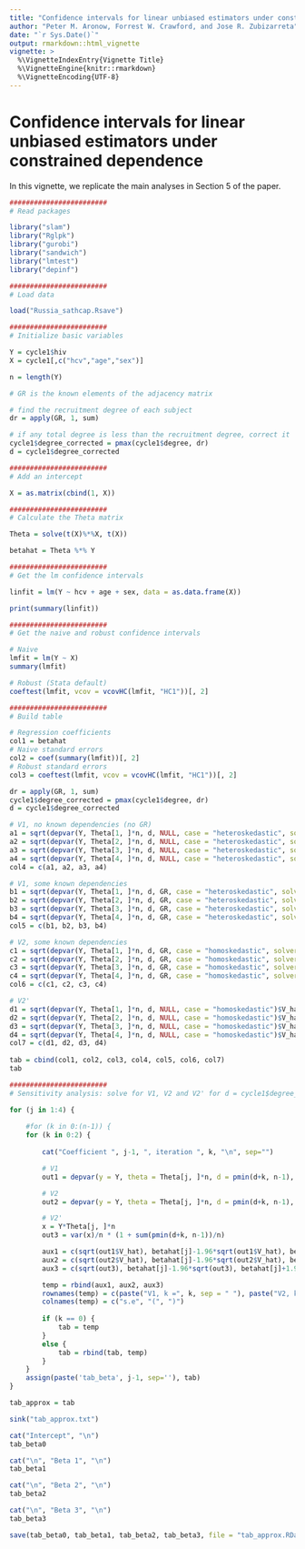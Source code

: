 ```yaml
---
title: "Confidence intervals for linear unbiased estimators under constrained dependence"
author: "Peter M. Aronow, Forrest W. Crawford, and Jose R. Zubizarreta"
date: "`r Sys.Date()`"
output: rmarkdown::html_vignette
vignette: >
  %\VignetteIndexEntry{Vignette Title}
  %\VignetteEngine{knitr::rmarkdown}
  %\VignetteEncoding{UTF-8}
---
```



# Confidence intervals for linear unbiased estimators under constrained dependence

In this vignette, we replicate the main analyses in Section 5 of the paper.

```r
########################
# Read packages

library("slam")
library("Rglpk")
library("gurobi")
library("sandwich")
library("lmtest")
library("depinf")

########################
# Load data

load("Russia_sathcap.Rsave")

########################
# Initialize basic variables

Y = cycle1$hiv
X = cycle1[,c("hcv","age","sex")]

n = length(Y)

# GR is the known elements of the adjacency matrix 

# find the recruitment degree of each subject
dr = apply(GR, 1, sum)

# if any total degree is less than the recruitment degree, correct it
cycle1$degree_corrected = pmax(cycle1$degree, dr)
d = cycle1$degree_corrected

########################
# Add an intercept 

X = as.matrix(cbind(1, X))

########################
# Calculate the Theta matrix 

Theta = solve(t(X)%*%X, t(X))

betahat = Theta %*% Y

########################
# Get the lm confidence intervals

linfit = lm(Y ~ hcv + age + sex, data = as.data.frame(X))

print(summary(linfit))

########################
# Get the naive and robust confidence intervals

# Naive
lmfit = lm(Y ~ X)
summary(lmfit)                                  

# Robust (Stata default)
coeftest(lmfit, vcov = vcovHC(lmfit, "HC1"))[, 2]

########################
# Build table

# Regression coefficients
col1 = betahat
# Naive standard errors
col2 = coef(summary(lmfit))[, 2]
# Robust standard errors
col3 = coeftest(lmfit, vcov = vcovHC(lmfit, "HC1"))[, 2]

dr = apply(GR, 1, sum)
cycle1$degree_corrected = pmax(cycle1$degree, dr)
d = cycle1$degree_corrected

# V1, no known dependencies (no GR)
a1 = sqrt(depvar(Y, Theta[1, ]*n, d, NULL, case = "heteroskedastic", solver = "gurobi", approximate = 0)$V_hat)
a2 = sqrt(depvar(Y, Theta[2, ]*n, d, NULL, case = "heteroskedastic", solver = "gurobi", approximate = 0)$V_hat)
a3 = sqrt(depvar(Y, Theta[3, ]*n, d, NULL, case = "heteroskedastic", solver = "gurobi", approximate = 0)$V_hat)
a4 = sqrt(depvar(Y, Theta[4, ]*n, d, NULL, case = "heteroskedastic", solver = "gurobi", approximate = 0)$V_hat)
col4 = c(a1, a2, a3, a4)

# V1, some known dependencies
b1 = sqrt(depvar(Y, Theta[1, ]*n, d, GR, case = "heteroskedastic", solver = "gurobi", approximate = 0)$V_hat)
b2 = sqrt(depvar(Y, Theta[2, ]*n, d, GR, case = "heteroskedastic", solver = "gurobi", approximate = 0)$V_hat)
b3 = sqrt(depvar(Y, Theta[3, ]*n, d, GR, case = "heteroskedastic", solver = "gurobi", approximate = 0)$V_hat)
b4 = sqrt(depvar(Y, Theta[4, ]*n, d, GR, case = "heteroskedastic", solver = "gurobi", approximate = 0)$V_hat)
col5 = c(b1, b2, b3, b4)

# V2, some known dependencies
c1 = sqrt(depvar(Y, Theta[1, ]*n, d, GR, case = "homoskedastic", solver = "gurobi", approximate = 0)$V_hat)
c2 = sqrt(depvar(Y, Theta[2, ]*n, d, GR, case = "homoskedastic", solver = "gurobi", approximate = 0)$V_hat)
c3 = sqrt(depvar(Y, Theta[3, ]*n, d, GR, case = "homoskedastic", solver = "gurobi", approximate = 0)$V_hat)
c4 = sqrt(depvar(Y, Theta[4, ]*n, d, GR, case = "homoskedastic", solver = "gurobi", approximate = 0)$V_hat)
col6 = c(c1, c2, c3, c4)

# V2'
d1 = sqrt(depvar(Y, Theta[1, ]*n, d, NULL, case = "homoskedastic")$V_hat)
d2 = sqrt(depvar(Y, Theta[2, ]*n, d, NULL, case = "homoskedastic")$V_hat)
d3 = sqrt(depvar(Y, Theta[3, ]*n, d, NULL, case = "homoskedastic")$V_hat)
d4 = sqrt(depvar(Y, Theta[4, ]*n, d, NULL, case = "homoskedastic")$V_hat)    		
col7 = c(d1, d2, d3, d4)
 
tab = cbind(col1, col2, col3, col4, col5, col6, col7)
tab

########################
# Sensitivity analysis: solve for V1, V2 and V2' for d = cycle1$degree_corrected + k

for (j in 1:4) {
	
	#for (k in 0:(n-1)) {
	for (k in 0:2) {		
	
		cat("Coefficient ", j-1, ", iteration ", k, "\n", sep="")

		# V1
		out1 = depvar(y = Y, theta = Theta[j, ]*n, d = pmin(d+k, n-1), GR = GR, case = "heteroskedastic", solver = "gurobi", approximate = 1)

		# V2
		out2 = depvar(y = Y, theta = Theta[j, ]*n, d = pmin(d+k, n-1), GR = GR, case = "homoskedastic", solver = "gurobi", approximate = 1)

		# V2'
		x = Y*Theta[j, ]*n
		out3 = var(x)/n * (1 + sum(pmin(d+k, n-1))/n)

		aux1 = c(sqrt(out1$V_hat), betahat[j]-1.96*sqrt(out1$V_hat), betahat[j]+1.96*sqrt(out1$V_hat))
		aux2 = c(sqrt(out2$V_hat), betahat[j]-1.96*sqrt(out2$V_hat), betahat[j]+1.96*sqrt(out2$V_hat))
		aux3 = c(sqrt(out3), betahat[j]-1.96*sqrt(out3), betahat[j]+1.96*sqrt(out3)) 

		temp = rbind(aux1, aux2, aux3)
		rownames(temp) = c(paste("V1, k =", k, sep = " "), paste("V2, k =", k, sep = " "), paste("V2', k =", k, sep = " "))
		colnames(temp) = c("s.e", "(", ")")
	
		if (k == 0) {
			tab = temp
		}
		else {
			tab = rbind(tab, temp)
		}
	}
	assign(paste('tab_beta', j-1, sep=''), tab)
}

tab_approx = tab

sink("tab_approx.txt")

cat("Intercept", "\n")
tab_beta0

cat("\n", "Beta 1", "\n")
tab_beta1

cat("\n", "Beta 2", "\n")
tab_beta2

cat("\n", "Beta 3", "\n")
tab_beta3

save(tab_beta0, tab_beta1, tab_beta2, tab_beta3, file = "tab_approx.RData")
```
